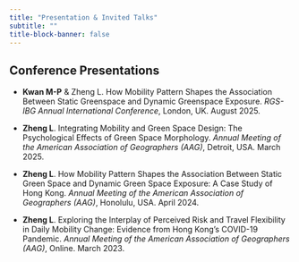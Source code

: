 ```yaml
---
title: "Presentation & Invited Talks"
subtitle: ""
title-block-banner: false
---
```


<!-- ## Invited Talks -->

<!-- <div style="margin-bottom: 10em;"></div> -->

## Conference Presentations

-   **Kwan M-P** & Zheng L. How Mobility Pattern Shapes the Association Between Static Greenspace and Dynamic Greenspace Exposure. *RGS-IBG Annual International Conference*, London, UK. August 2025.

-   **Zheng L**. Integrating Mobility and Green Space Design: The Psychological Effects of Green Space Morphology. *Annual Meeting of the American Association of Geographers (AAG)*, Detroit, USA. March 2025.

-   **Zheng L**. How Mobility Pattern Shapes the Association Between Static Green Space and Dynamic Green Space Exposure: A Case Study of Hong Kong. *Annual Meeting of the American Association of Geographers (AAG)*, Honolulu, USA. April 2024.

-   **Zheng L**. Exploring the Interplay of Perceived Risk and Travel Flexibility in Daily Mobility Change: Evidence from Hong Kong’s COVID-19 Pandemic. *Annual Meeting of the American Association of Geographers (AAG)*, Online. March 2023.
